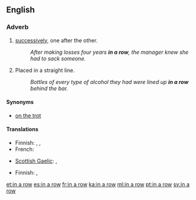==English==

===Adverb===
{{head|en|adverb|head=[[in]] [[a]] [[row]]}}

# [[successively]], one after the other.
#: ''After making losses four years '''in a row''', the manager knew she had to sack someone.''
# Placed in a straight line.
#: ''Bottles of every type of alcohol they had were lined up '''in a row''' behind the bar.''

====Synonyms====
* [[on the trot]]

====Translations====
{{trans-top|successively}}
* Finnish: {{t-|fi|peräkkäin}}, {{t-|fi|perätysten}}, {{t+|fi|peräkanaa}}
* French: {{t+|fr|d'affilée}}
{{trans-mid}}
* [[Scottish Gaelic]]: {{t-|gd|sreath chèile}},  {{t-|gd|an sreath a chèile}}
{{trans-bottom}}

{{trans-top|in a straight line}}
* Finnish: {{t-|fi|rivissä}}, {{t-|fi|riviin}}
{{trans-mid}}
{{trans-bottom}}

[[et:in a row]]
[[es:in a row]]
[[fr:in a row]]
[[ka:in a row]]
[[ml:in a row]]
[[pt:in a row]]
[[sv:in a row]]